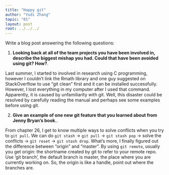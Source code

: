 ```yaml
---
title: "Happy git"
author: "Yudi Zhang"
topic: "01"
layout: post
root: ../../../
---
```


Write a blog post answering the following questions: 

1. **Looking back at all of the team projects you have been involved in, describe the biggest mishap you had. Could that have been avoided using git? How?**. 

Last summer, I started to involved in research using C programming, however I couldn't link the Rmath library and one guy suggested on StackOverflow to use "git clean" first and it can be installed successfully. However, I lost everything in my computer after I used that command. Apparently, it is caused by unfamiliarity with git.  Well, this disaster could be resolved by carefully reading the manual and perhaps see some examples before using git. 

2. **Give an example of one new git feature that you learned about from Jenny Bryan's book.**.

From chapter 26, I get to know multiple ways to solve conflicts when you try to `git pull`. We can do `git stash` -> `git pull` -> `git stash pop` -> solve the conflicts -> `git reset` -> `git stash drop`.
What’s more, I finally figured out the difference between “origin” and “master”.  By using `git remote`, usually you get origin: the shortname created by git to refer to your remote repo. Use 'git branch', the default branch is master, the place where you are currently working on. So, the origin is like a handle, point out where the branches are.
